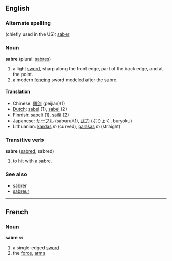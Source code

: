 ==English==
===Alternate spelling===
(chiefly used in the US): [[saber]]

===Noun===
'''sabre''' (plural: [[sabres]])

# a light [[sword]], sharp along the front edge, part of the back edge, and at the point.
# a modern [[fencing]] sword modeled after the sabre.

====Translation====
*Chinese: [[佩剑]] (peijian)(1)
*[[Dutch]]: [[sabel]] (1), [[sabel]] (2)
*[[Finnish]]: [[sapeli]] (1), [[säilä]] (2)
*Japanese: [[サーブル]] (saburu)(1), [[武力]] (ぶりょく, buryoku)
*Lithuanian: [[kardas]] ''m'' (curved), [[palašas]] ''m'' (straight)

===Transitive verb===
'''sabre''' ([[sabred]], sabred)

# to [[hit]] with a sabre.

===See also===
*[[sabrer]]
*[[sabreur]]

----

==French==
===Noun===
'''sabre''' ''m''

# a single-edged [[sword]]
# the [[force]], [[arms]]